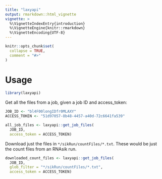 ```yaml
---
title: "laxyapi"
output: rmarkdown::html_vignette
vignette: >
  %\VignetteIndexEntry{introduction}
  %\VignetteEngine{knitr::rmarkdown}
  %\VignetteEncoding{UTF-8}
---
```


```r
knitr::opts_chunk$set(
  collapse = TRUE,
  comment = "#>"
)
```

# Usage

```r
library(laxyapi)
```

Get all the files from a job, given a job ID and access_token:
```r
JOB_ID <- "bl4F00longIDfr0MLAXY"
ACCESS_TOKEN <- "51d97057-8b48-4457-a40d-72c6641fa539"

all_job_files <- laxyapi::get_job_files(
  JOB_ID,
  access_token = ACCESS_TOKEN)
```

Download just the files in `*/sikRun/countFiles/*.txt`.
These would be just the count files from an RNAsik run.
```r
downloaded_count_files <- laxyapi::get_job_files(
  JOB_ID,
  glob_filter = "*/sikRun/countFiles/*.txt",
  access_token = ACCESS_TOKEN)
```
